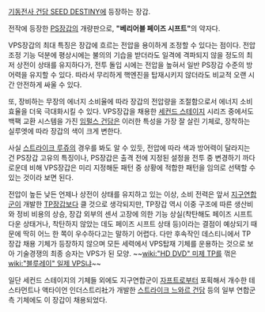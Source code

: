 [[기동전사 건담 SEED DESTINY]]에 등장하는 장갑.

전작에 등장한 [[PS장갑]]의 개량판으로, '''"베리어블 페이즈 시프트"'''의 약자다. 

VPS장갑의 최대 특징은 장갑에 흐르는 전압을 용이하게 조정할 수 있다는 점이다. 전압 조정 기능 덕분에 평상시에는 불의의 기습을 받더라도 일격에 격파되지 않을 정도의 최저 상전이 상태를 유지하다가, 전투 돌입 시에는 전압을 높혀서 일반 PS장갑 수준의 방어력을 유지할 수 있다. 따라서 무리하게 핵엔진을 탑재시키지 않더라도 비교적 오랜 시간 안전하게 싸울 수 있다. 

또, 장비하는 무장의 에너지 소비율에 따라 장갑의 전압량을 조절함으로서 에너지 소비 효율을 더욱 극대화시킬 수 있다. VPS장갑을 채용한 [[세컨드 스테이지]] 시리즈 중에서도 백팩 교환 시스템을 가진 [[임펄스 건담]]은 이러한 특성을 가장 잘 살린 기체로, 장착하는 실루엣에 따라 장갑의 색이 크게 변한다.

사실 [[스트라이크 루쥬]]의 경우를 봐도 알 수 있듯, 전압에 따라 색과 방어력이 달라지는 건 PS장갑 고유의 특징이나, PS장갑은 출격 전에 지정된 설정을 전투 중 변경하기 까다로운데 비해 VPS장갑은 미리 지정해둔 패턴 중 상황에 적합한 패턴을 임의로 선택할 수 있는 것이라 보면 된다.

전압이 높든 낮든 언제나 상전이 상태를 유지하고 있는 이상, 소비 전력은 앞서 [[지구연합]]군이 개발한 [[TP장갑]]보다 클 것으로 생각되지만, TP장갑 역시 이중 구조에 따른 생산비와 정비 비용의 상승, 장갑 외부의 센서 고장에 의한 기능 상실(착탄해도 페이즈 시프트 다운 상태거나, 착탄하지 않았는 데도 페이즈 시프트 상태 등)이라는 결점이 예상되기 때문에 딱히 어느 한 쪽이 우수하다고는 말하기 어렵다. 다만 후속작인 데스티니에서 TP 장갑 채용 기체가 등장하지 않으며 모든 세력에서 VPS탑재 기체를 운용하는 것으로 보아 기술경쟁의 최종 승자는 VPS가 된 모양. ~~[[wiki:"HD DVD" 미제 TP]]를 꺾은 [[wiki:"블루레이" 일제 VPS]]냐~~

일단 세컨드 스테이지의 기체들 외에도 지구연합군이 [[자프트]]로부터 포획해서 개수한 테스타먼트나 액타이언 인더스트리社가 개발한 [[스트라이크 느와르 건담]] 등의 일부 연합군측 기체에도 이 장갑이 채용되었다.
